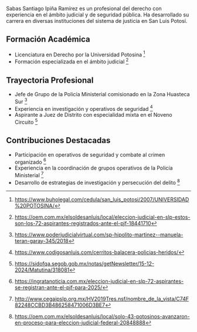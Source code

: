 Sabas Santiago Ipiña Ramírez es un profesional del derecho con experiencia en el ámbito judicial y de seguridad pública. Ha desarrollado su carrera en diversas instituciones del sistema de justicia en San Luis Potosí.

## Formación Académica

- Licenciatura en Derecho por la Universidad Potosina [^1]
- Formación especializada en el ámbito judicial [^2]

## Trayectoria Profesional

- Jefe de Grupo de la Policía Ministerial comisionado en la Zona Huasteca Sur [^3]
- Experiencia en investigación y operativos de seguridad [^4]
- Aspirante a Juez de Distrito con especialidad mixta en el Noveno Circuito [^5]

## Contribuciones Destacadas

- Participación en operativos de seguridad y combate al crimen organizado [^6]
- Experiencia en la coordinación de grupos operativos de la Policía Ministerial [^7]
- Desarrollo de estrategias de investigación y persecución del delito [^8]

[^1]: https://www.buholegal.com/cedula/san_luis_potosi/2007/UNIVERSIDAD%20POTOSINA/
[^2]: https://oem.com.mx/elsoldesanluis/local/eleccion-judicial-en-slp-estos-son-los-72-aspirantes-registrados-ante-el-pjf-18441710
[^3]: https://www.poderjudicialvirtual.com/sp-hipolito-martinez--manuela-teran-garay-345/2018
[^4]: https://www.codigosanluis.com/cerritos-balacera-policias-heridos/
[^5]: https://sidofqa.segob.gob.mx/notas/getNewsletter/15-12-2024/Matutina/318081
[^6]: https://ingratanoticia.com.mx/eleccion-judicial-en-slp-72-aspirantes-se-registran-ante-el-pjf-para-2025/
[^7]: http://www.cegaipslp.org.mx/HV2019Tres.nsf/nombre_de_la_vista/C74F82248CCBD3B486258471006D3BE7
[^8]: https://oem.com.mx/elsoldesanluis/local/solo-43-potosinos-avanzaron-en-proceso-para-eleccion-judicial-federal-20848888
